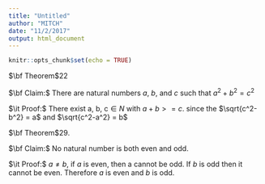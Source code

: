 ```yaml
---
title: "Untitled"
author: "MITCH"
date: "11/2/2017"
output: html_document
---
```


```r
knitr::opts_chunk$set(echo = TRUE)
```

$\bf Theorem$$22$

$\bf Claim:$ There are natural numbers $a$, $b$, and $c$ such that $a^2 + b^2 = c^2$

$\it Proof:$ There exist a, b, c$\in N$ with $a +b >= c$. since the $\sqrt{c^2-b^2} = a$ and $\sqrt{c^2-a^2} = b$ 





$\bf Theorem$$29$.

$\bf Claim:$ No natural number is both even and odd.

$\it Proof:$ $a\neq b$, if $a$ is even, then a cannot be odd. If $b$ is odd then it cannot be even.  Therefore $a$ is even and $b$ is odd.










